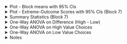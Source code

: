 <!-- Plot -->

<details>
  <summary>
  Plot - Block means with 95% CIs
  </summary>
  
<br>
  
```r
source('r-scripts/choice-trials/risk_pref_filter.R')
source('r-scripts/choice-trials/risk_pref_plots.R')
include_graphics(
  file.path(main_dir,"plots/choice-trials/plt_risky_blk.png")
)
```

<br>

</details> 

<details>
  <summary>
  Plot - Extreme-Outcome Scores with 95% CIs (Block 7)
  </summary>
  
<br>
  
```r
include_graphics(
  file.path(main_dir, "plots/choice-trials/plt_risky_diff.png")
)
```

<br>

</details> 

<!-- Summary Stats -->

<details>
  <summary>
  Summary Statistics (Block 7)
  </summary>
  
<br>

```r
s <- risky_res %>%
  filter(block == 7) %>% 
  group_by(condition, risky_choice) %>%
  summarise(
    n = length(cp),
    mean = mean(cp),
    sd = sd(cp),
    median = median(cp),
    IQR = IQR(cp)
    )

kable(s, 'html', digits = 3) %>%
  kable_classic(full_width = T, position = "center", html_font = "Arial") %>%
  column_spec(c(4, 6), bold = T)
```

<br>

</details>

<!-- One-Way ANOVA on Difference (High - Low) -->

<details>
  <summary>
  One-Way ANOVA on Difference (High - Low)
  </summary>
  
```r
source('r-scripts/choice-trials/pr_risky_diff_aov.R')
```

<h4> Main Effect (L-Ratio)</h4>
```r
kable(anova_lrat, 'html', digits = 3) %>%
  kable_classic(full_width = T, position = "center", html_font = "Arial")
```

```r
l_rat <- round(anova_lrat$L.Ratio[2], 2)
df <- anova_lrat$df[2] - anova_lrat$df[1]
p_val <- round(anova_lrat$`p-value`[2], 3)
bf <- round(anova_lrat$BF_10[2], 2)
```

**Effect of Condition:**

$\chi^2(`r df`) = `r l_rat`$, $p = `r p_val`$, $BF_{01} = `r bf`$

<br>

<h4> Main Effect (F-Ratio)</h4>

```r
kable(anova_diff, 'html', digits = 3) %>%
  kable_classic(full_width = T, position = "center", html_font = "Arial")
```

```r
f_vals <- round(anova_diff$`F-value`, 2)
p_vals <- ifelse(anova_diff$`p-value` < 0.001, 
                 '< 0.001', round(anova_diff$`p-value`, 3))
R2_vals <- round(anova_diff$pseudo_R2, 2)
```

**Effect of Condition:**

$F(`r anova_diff[2, 1]`$, $`r anova_diff[3, 1]`) = `r f_vals[2]`$, $p = `r p_vals[2]`$, $R^2_N = `r R2_vals[2]`$

<br>

<h4> Planned Contrasts </h4>

```r
kable(pc_diff, 'html', digits = 3) %>%
  kable_classic(full_width = T, position = "center", html_font = "Arial")
```

```r
b_vals <- round(pc_diff$Value, 2)
t_stat <- round(pc_diff$`t-value`, 2)
df_vals <- pc_diff$DF
p_vals <- ifelse(pc_diff$`p-value` < 0.001, 
                 '< 0.001', round(pc_diff$`p-value`, 3))
r_vals <- round(pc_diff$r_effect, 3)
```

**No Extreme vs. Extreme First:**

$b = `r b_vals[2]`$, $t(`r df_vals[2]`) = `r t_stat[2]`$, $p = `r p_vals[2]`$, $r = `r r_vals[2]`$

**Extreme Last vs. Extreme First:**

$b = `r b_vals[3]`$, $t(`r df_vals[3]`) = `r t_stat[3]`$, $p = `r p_vals[3]`$, $r = `r r_vals[3]`$

- Note: p-values for these two planned contrasts reflect a one-sided hypothesis test as per the pre-registered hypotheses. i.e., (G1 < G2) & (G1 < G3). The Welch t-test below tests whether G2 = G3.

<br>

<h4> Welch Two-Sided T-test </h4>

```r
t_stat <- round(welch_NE_v_E2$statistic, 2)
df <- round(welch_NE_v_E2$parameter, 2)
p_val <- round(welch_NE_v_E2$p.value, 3)
d_val <- round(d_NE_v_E2$estimate, 2)
```

**No Extreme vs. Extreme Last:**

$t(`r df`) = `r t_stat`$, $p = `r p_val`$, $d = `r d_val`$

<br>

</details>


<!-- One-Way ANOVA on High Value Choices-->

<details>
  <summary>
  One-Way ANOVA on High Value Choices
  </summary>
  
```r
source('r-scripts/choice-trials/pr_risky_high_aov.R')
```

<h4> Main Effect (L-Ratio)</h4>
```r
kable(anova_hv_lrat, 'html', digits = 3) %>%
  kable_classic(full_width = T, position = "center", html_font = "Arial")
```

```r
l_rat <- round(anova_hv_lrat$L.Ratio[2], 3)
df <- anova_hv_lrat$df[2] - anova_hv_lrat$df[1]
p_val <- round(anova_hv_lrat$`p-value`[2], 3)
bf <- round(anova_hv_lrat$BF_10[2], 3)
```

**Effect of Condition:**

$\chi^2(`r df`) = `r l_rat`$, $p = `r p_val`$, $BF_{01} = `r bf`$

<br>

<h4> Main Effect (F-Ratio)</h4>

```r
kable(anova_hv, 'html', digits = 3) %>%
  kable_classic(full_width = T, position = "center", html_font = "Arial")
```

```r
f_vals <- round(anova_hv$`F-value`, 2)
p_vals <- ifelse(anova_hv$`p-value` < 0.001, 
                 '< 0.001', round(anova_hv$`p-value`, 3))
R2_vals <- round(anova_hv$pseudo_R2, 3)
```

**Effect of Condition:**

$F(`r anova_hv[2, 1]`$, $`r anova_hv[3, 1]`) = `r f_vals[2]`$, $p = `r p_vals[2]`$, $R^2_N = `r R2_vals[2]`$

<br>

<h4> Planned Contrasts </h4>

```r
kable(pc_hv, 'html', digits = 3) %>%
  kable_classic(full_width = T, position = "center", html_font = "Arial")
```

```r
b_vals <- round(pc_hv$Value, 3)
t_stat <- round(pc_hv$`t-value`, 2)
df_vals <- pc_hv$DF
p_vals <- ifelse(pc_hv$`p-value` < 0.001, 
                 '< 0.001', round(pc_hv$`p-value`, 3))
r_vals <- round(pc_hv$r_effect, 3)
```

**No Extreme vs. Extreme First:**

$b = `r b_vals[2]`$, $t(`r df_vals[2]`) = `r t_stat[2]`$, $p = `r p_vals[2]`$, $r = `r r_vals[2]`$

**Extreme Last vs. Extreme First:**

$b = `r b_vals[3]`$, $t(`r df_vals[3]`) = `r t_stat[3]`$, $p = `r p_vals[3]`$, $r = `r r_vals[3]`$

- Note: These are two-sided tests.

<br>

<h4> Welch Two-Sided T-test </h4>

```r
t_stat <- round(welch_NE_v_E2$statistic, 2)
df <- round(welch_NE_v_E2$parameter, 2)
p_val <- round(welch_NE_v_E2$p.value, 3)
d_val <- round(d_NE_v_E2$estimate, 2)
```

**No Extreme vs. Extreme Last:**

$t(`r df`) = `r t_stat`$, $p = `r p_val`$, $d = `r d_val`$

<br>

</details>



<!-- One-Way ANOVA on Low Value Choices-->

<details>
  <summary>
  One-Way ANOVA on Low Value Choices
  </summary>
  
```r
source('r-scripts/choice-trials/pr_risky_low_aov.R')
```

<h4> Main Effect (L-Ratio)</h4>
```r
kable(anova_lv_lrat, 'html', digits = 3) %>%
  kable_classic(full_width = T, position = "center", html_font = "Arial")
```

```r
l_rat <- round(anova_lv_lrat$L.Ratio[2], 2)
df <- anova_lv_lrat$df[2] - anova_lv_lrat$df[1]
p_val <- round(anova_lv_lrat$`p-value`[2], 3)
bf <- round(anova_lv_lrat$BF_10[2], 2)
```

**Effect of Condition:**

$\chi^2(`r df`) = `r l_rat`$, $p = `r p_val`$, $BF_{01} = `r bf`$

<br>

<h4> Main Effect (F-Ratio)</h4>

```r
kable(anova_lv, 'html', digits = 3) %>%
  kable_classic(full_width = T, position = "center", html_font = "Arial")
```

```r
f_vals <- round(anova_lv$`F-value`, 2)
p_vals <- ifelse(anova_lv$`p-value` < 0.001, 
                 '< 0.001', round(anova_lv$`p-value`, 3))
R2_vals <- round(anova_lv$pseudo_R2, 2)
```

**Effect of Condition:**

$F(`r anova_lv[2, 1]`$, $`r anova_lv[3, 1]`) = `r f_vals[2]`$, $p = `r p_vals[2]`$, $R^2_N = `r R2_vals[2]`$

<br>

<h4> Planned Contrasts </h4>

```r
kable(pc_lv, 'html', digits = 3) %>%
  kable_classic(full_width = T, position = "center", html_font = "Arial")
```

```r
b_vals <- round(pc_lv$Value, 2)
t_stat <- round(pc_lv$`t-value`, 2)
df_vals <- pc_lv$DF
p_vals <- ifelse(pc_lv$`p-value` < 0.001, 
                 '< 0.001', round(pc_lv$`p-value`, 3))
r_vals <- round(pc_lv$r_effect, 3)
```

**No Extreme vs. Extreme First:**

$b = `r b_vals[2]`$, $t(`r df_vals[2]`) = `r t_stat[2]`$, $p = `r p_vals[2]`$, $r = `r r_vals[2]`$

**Extreme Last vs. Extreme First:**

$b = `r b_vals[3]`$, $t(`r df_vals[3]`) = `r t_stat[3]`$, $p = `r p_vals[3]`$, $r = `r r_vals[3]`$

- Note: These are two-sided tests.

<br>

<h4> Welch Two-Sided T-test </h4>

```r
t_stat <- round(welch_NE_v_E2$statistic, 2)
df <- round(welch_NE_v_E2$parameter, 2)
p_val <- round(welch_NE_v_E2$p.value, 3)
d_val <- round(d_NE_v_E2$estimate, 2)
```

**No Extreme vs. Extreme Last:**

$t(`r df`) = `r t_stat`$, $p = `r p_val`$, $d = `r d_val`$

<br>

</details>

<!-- Notes -->

<details>
  <summary>
  Notes
  </summary>

-  NE = No Extreme; E1 = Extreme First; E2 = Extreme Last

- ANOVAs were run using generalized least-squares fit by maximum likelihood.

- $R^2_N$ is Nagelkerke's (also known as Cragg and Uhler's) pseudo $R^2$ [@Nagelkerke]. It isn't interpreted in exactly the same way as a $R^2$ based on ordinary least-squares regression, but it is bounded by 0 and 1 and higher values indicate a better model fit.

</details>


